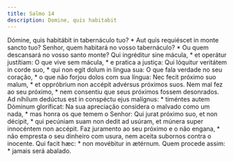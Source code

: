 ```yaml
---
title: Salmo 14
description: Domine, quis habitabit
---
```


<div class="side-by-side not-content">
  <span>
    Dómine, quis habitábit in tabernáculo tuo? * Aut quis requiéscet in monte
    sancto tuo?
  </span>
  <span>
    Senhor, quem habitará no vosso tabernáculo? * Ou quem descansará no vosso
    santo monte?
  </span>
  <span>
    Qui ingréditur sine mácula, * et operátur justítiam:
  </span>
  <span>
    O que vive sem mácula, * e pratica a justiça:
  </span>
  <span>
    Qui lóquitur veritátem in corde suo, * qui non egit dolum in lingua sua:
  </span>
  <span>
    O que fala verdade no seu coração, * o que não forjou dolos com sua língua:
  </span>
  <span>
    Nec fecit próximo suo malum, * et oppróbrium non accépit advérsus próximos
    suos.
  </span>
  <span>
    Nem mal fez ao seu próximo, * nem consentiu que seus próximos fossem
    desonrados.
  </span>
  <span>
    Ad níhilum dedúctus est in conspéctu ejus malígnus: * timéntes autem Dóminum
    gloríficat:
  </span>
  <span>
    Na sua apreciação considera o malvado como um nada, * mas honra os que temem
    o Senhor:
  </span>
  <span>
    Qui jurat próximo suo, et non décipit, * qui pecúniam suam non dedit ad
    usúram, et múnera super innocéntem non accépit.
  </span>
  <span>
    Faz juramento ao seu próximo e o não engana, * não empresta o seu dinheiro
    com usura, nem aceita subornos contra o inocente.
  </span>
  <span>Qui facit hæc: * non movébitur in ætérnum.</span>
  <span>Quem procede assim: * jamais será abalado.</span>
</div>
